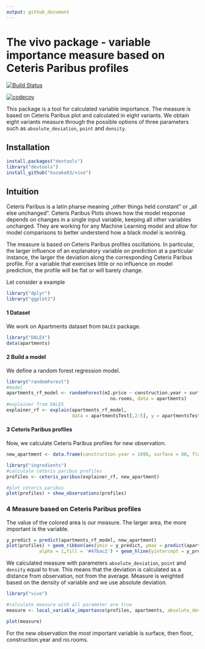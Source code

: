 ```yaml
---
output: github_document
---
```


# The vivo package - variable importance measure based on Ceteris Paribus profiles

[![Build Status](https://travis-ci.com/kozaka93/vivo.svg?branch=master)](https://travis-ci.com/kozaka93/vivo)


[![codecov](https://codecov.io/gh/kozaka93/vivo/branch/master/graph/badge.svg)](https://codecov.io/gh/kozaka93/vivo)



This package is a tool for calculated variable importance. The measure is based on Ceteris Paribus plot and calculated in eight variants. We obtain eight variants measure through the possible options of three parameters such as `absolute_deviation`, `point` and `density`.


## Installation


```r
install.packages("devtools")
library("devtools")
install_github("kozaka93/vivo")
```

## Intuition

Ceteris Paribus is a latin pharse meaning „other things held constant” or  „all else unchanged”. Ceteris Paribus Plots shows how the model response depends on changes in a single input variable, keeping all other variables uncharged. They are working for any Machine Learning model and allow for model comparisons to better understend how a black model is worinkg.

The measure is based on Ceteris Paribus profiles oscillations. In particular, the larger influence of an explanatory variable on prediction at a particular instance, the larger the deviation along the corresponding Ceteris Paribus profile. For a variable that exercises little or no influence on model prediction, the profile will be flat or will barely change. 

Let consider a example

```r
library("dplyr")
library("ggplot2")
```


#### 1 Dataset

We work on Apartments dataset from `DALEX` package.

```r
library("DALEX")
data(apartments)
```

#### 2 Build a model

We define a random forest regression model.

```r
library("randomForest")
#model
apartments_rf_model <- randomForest(m2.price ~ construction.year + surface + floor +
                                      no.rooms, data = apartments)
#explainer from DALEX
explainer_rf <- explain(apartments_rf_model,
                        data = apartmentsTest[,2:5], y = apartmentsTest$m2.price)
```

#### 3 Ceteris Paribus profiles

Now, we calculate Ceteris Paribus profiles for new observation.

```r
new_apartment <- data.frame(construction.year = 1998, surface = 88, floor = 2L, no.rooms = 3)

library("ingredients")
#calcutale ceteris paribus profiles
profiles <- ceteris_paribus(explainer_rf, new_apartment)

#plot ceteris paribus
plot(profiles) + show_observations(profiles)
```

### 4 Measure based on Ceteris Paribus profiles

The value of the colored area is our measure. The larger area, the more important is the variable.

```r
y_predict = predict(apartments_rf_model, new_apartment)
plot(profiles) + geom_ribbon(aes(ymin = y_predict, ymax = predict(apartments_rf_model, profiles)),
            alpha = 1,fill = '#47bac2') + geom_hline(yintercept = y_predict, colour = theme_drwhy_colors(1)) +show_observations(profiles)  
```


We calculated measure with parameters `absolute_deviation`, `point` and `density` equal to true. This means that the deviation is calculated as a distance from observation, not from the average. Measure is weighted based on the density of variable and we use absolute deviation. 


```r
library("vivo")

#calculate measure with all parameter are true
measure <- local_variable_importance(profiles, apartments, absolute_deviation = TRUE, point = TRUE, density = TRUE)

plot(measure)
```


For the new observation the most important variable is surface, then floor, construction.year and no.rooms.
